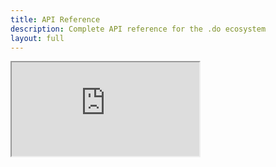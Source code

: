 ```yaml
---
title: API Reference
description: Complete API reference for the .do ecosystem
layout: full
---
```


<div style={{ height: "calc(100vh - 64px)", width: "100%" }}>
  <iframe 
    src="https://docs.apis.do" 
    style={{ 
      border: "none", 
      width: "100%", 
      height: "100%", 
      overflow: "hidden" 
    }} 
    title="API Reference" 
    allow="accelerometer; autoplay; clipboard-write; encrypted-media; gyroscope; picture-in-picture" 
    allowFullScreen
  />
</div>
